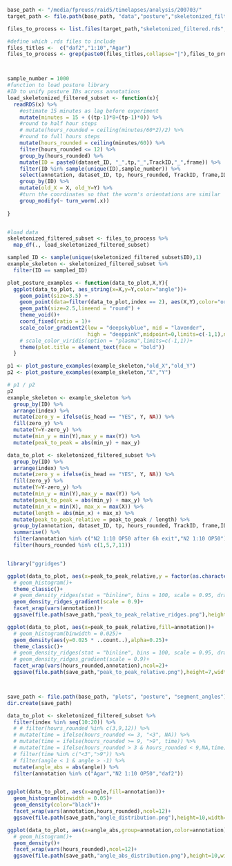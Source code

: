 ```r


base_path <- "/media/fpreuss/raid5/timelapses/analysis/200703/"
target_path <- file.path(base_path, "data","posture","skeletonized_filtered")

```

```r

files_to_process <- list.files(target_path,"skeletonized_filtered.rds", full.names = TRUE, ignore.case = TRUE)

#define which .rds files to include
files_titles <-  c("daf2","1:10","Agar")
files_to_process <- grep(paste0(files_titles,collapse="|"),files_to_process,value = TRUE)



sample_number = 1000
#function to load posture library
#ID to unify posture IDs across annotations
load_skeletonized_filtered_subset <- function(x){
  readRDS(x) %>%
    #estimate 15 minutes as lag before experiment
    mutate(minutes = 15 + ((tp-1)*8+(tp-1)*0)) %>%
    #round to half hour steps
    # mutate(hours_rounded = ceiling(minutes/60*2)/2) %>%
    #round to full hours steps
    mutate(hours_rounded = ceiling(minutes/60)) %>%
    filter(hours_rounded <= 12) %>%
    group_by(hours_rounded) %>%
    mutate(ID = paste0(dataset_ID, "_",tp,"_",TrackID,"_",frame)) %>%
    filter(ID %in% sample(unique(ID),sample_number)) %>%
    select(annotation, dataset_ID, tp, hours_rounded, TrackID, frame,ID, index, X,Y,angle,is_head) %>%
    group_by(ID) %>%
    mutate(old_X = X, old_Y=Y) %>%
    #turn the coordinates so that the worm's orientations are similar
    group_modify(~ turn_worm(.x))
    
}


#load data
skeletonized_filtered_subset <- files_to_process %>%
  map_df(., load_skeletonized_filtered_subset)

```


```r

sampled_ID <- sample(unique(skeletonized_filtered_subset$ID),1)
example_skeleton <- skeletonized_filtered_subset %>%
  filter(ID == sampled_ID)

plot_posture_examples <- function(data_to_plot,X,Y){
  ggplot(data_to_plot, aes_string(x=X,y=Y,color="angle"))+
    geom_point(size=3.5) +
    geom_point(data=filter(data_to_plot,index == 2), aes(X,Y),color="orange",size=7,shape=17) +
    geom_path(size=2.5,lineend = "round") +
    theme_void()+
    coord_fixed(ratio = 1)+
    scale_color_gradient2(low = "deepskyblue", mid = "lavender",
                          high = "deeppink",midpoint=0,limits=c(-1,1),na.value="grey") +
    # scale_color_viridis(option = "plasma",limits=c(-1,1))+
    theme(plot.title = element_text(face = "bold"))
  }

p1 <- plot_posture_examples(example_skeleton,"old_X","old_Y")
p2 <- plot_posture_examples(example_skeleton,"X","Y")

# p1 / p2
p2
example_skeleton <- example_skeleton %>%
  group_by(ID) %>%
  arrange(index) %>%
  mutate(zero_y = ifelse(is_head == "YES", Y, NA)) %>%
  fill(zero_y) %>%
  mutate(Y=Y-zero_y) %>%
  mutate(min_y = min(Y),max_y = max(Y)) %>%
  mutate(peak_to_peak = abs(min_y) + max_y)

data_to_plot <- skeletonized_filtered_subset %>%
  group_by(ID) %>%
  arrange(index) %>%
  mutate(zero_y = ifelse(is_head == "YES", Y, NA)) %>%
  fill(zero_y) %>%
  mutate(Y=Y-zero_y) %>%
  mutate(min_y = min(Y),max_y = max(Y)) %>%
  mutate(peak_to_peak = abs(min_y) + max_y) %>%
  mutate(min_x = min(X), max_x = max(X)) %>%
  mutate(length = abs(min_x) + max_x) %>%
  mutate(peak_to_peak_relative = peak_to_peak / length) %>%
  group_by(annotation, dataset_ID, tp, hours_rounded, TrackID, frame,ID, peak_to_peak,peak_to_peak_relative) %>%
  summarise() %>%
  filter(annotation %in% c("N2 1:10 OP50 after 6h exit","N2 1:10 OP50")) %>%
  filter(hours_rounded %in% c(1,5,7,11))


library("ggridges")

ggplot(data_to_plot, aes(x=peak_to_peak_relative,y = factor(as.character(hours_rounded), level = unique(hours_rounded)),fill=annotation))+
  # geom_histogram()+
  theme_classic()+
  # geom_density_ridges(stat = "binline", bins = 100, scale = 0.95, draw_baseline = FALSE)+
  geom_density_ridges_gradient(scale = 0.9)+
  facet_wrap(vars(annotation))+
  ggsave(file.path(save_path,"peak_to_peak_relative_ridges.png"),height=7,width=10)

ggplot(data_to_plot, aes(x=peak_to_peak_relative,fill=annotation))+
  # geom_histogram(binwidth = 0.025)+
  geom_density(aes(y=0.025 * ..count..),alpha=0.25)+
  theme_classic()+
  # geom_density_ridges(stat = "binline", bins = 100, scale = 0.95, draw_baseline = FALSE)+
  # geom_density_ridges_gradient(scale = 0.9)+
  facet_wrap(vars(hours_rounded,annotation),ncol=2)+
  ggsave(file.path(save_path,"peak_to_peak_relative.png"),height=7,width=10)




```

```r
save_path <- file.path(base_path, "plots", "posture", "segment_angles")
dir.create(save_path)

data_to_plot <- skeletonized_filtered_subset %>%
  filter(index %in% seq(10:20)) %>%
  # # filter(hours_rounded %in% c(3,9,12)) %>%
  # mutate(time = ifelse(hours_rounded <= 3, "<3", NA)) %>%
  # mutate(time = ifelse(hours_rounded >= 9, ">9", time)) %>%
  # mutate(time = ifelse(hours_rounded > 3 & hours_rounded < 9,NA,time)) %>%
  # filter(time %in% c("<3",">9")) %>%
  # filter(angle < 1 & angle > -1) %>%
  mutate(angle_abs = abs(angle)) %>%
  filter(annotation %in% c("Agar","N2 1:10 OP50","daf2"))


ggplot(data_to_plot, aes(x=angle,fill=annotation))+
  geom_histogram(binwidth = 0.05)+
  geom_density(color="black")+
  facet_wrap(vars(annotation,hours_rounded),ncol=12)+
  ggsave(file.path(save_path,"angle_distribution.png"),height=10,width=30)

ggplot(data_to_plot, aes(x=angle_abs,group=annotation,color=annotation))+
  # geom_histogram()+
  geom_density()+
  facet_wrap(vars(hours_rounded),ncol=12)+
  ggsave(file.path(save_path,"angle_abs_distribution.png"),height=10,width=30)


```

